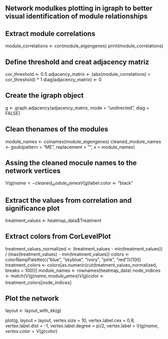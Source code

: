 ## Network modulkes plotting in igraph to better visual identification of module relationships

## Extract module correlations
module_correlations <- cor(module_eigengenes)
print(module_correlations)

## Define threshold and creat adjacency matriz
cor_threshold <- 0.5 
adjacency_matrix <- (abs(module_correlations) > cor_threshold) * 1
diag(adjacency_matrix) <- 0

## Create the igraph object
g <- graph.adjacency(adjacency_matrix, mode = "undirected", diag = FALSE)

## Clean thenames of the modules
module_names <- colnames(module_eigengenes)
cleaned_module_names <- gsub(pattern = "ME", replacement = "", x = module_names)

## Assing the cleaned mocule names to the network vertices
V(g)$name <- cleaned_module_names
V(g)$label.color <- "black"

## Extract the values from correlation and significance plot
treatment_values <- heatmap_data$Treatment

## Extract colors from CorLevelPlot
treatment_values_normalized <- (treatment_values - min(treatment_values)) / (max(treatment_values) - min(treatment_values))
colors <- colorRampPalette(c("blue", "skyblue", "ivory", "pink", "red"))(100)
treatment_colors <- colors[as.numeric(cut(treatment_values_normalized, breaks = 100))]
module_names <- rownames(heatmap_data)
node_indices <- match(V(g)$name, module_names)
V(g)$color <- treatment_colors[node_indices]

## Plot the network
layout <- layout_with_kk(g)

plot(g, layout = layout,
     vertex.size = 10,
     vertex.label.cex = 0.8,
     vertex.label.dist = -1,
     vertex.label.degree = pi/2,
     vertex.label = V(g)$name, 
     vertex.color = V(g)$color)

